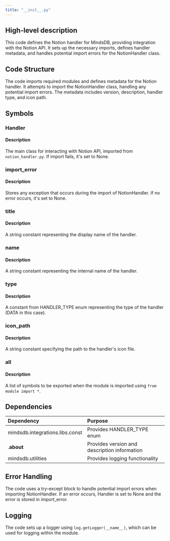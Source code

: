 ```yaml
---
title: "__init__.py"
---
```


## High-level description
This code defines the Notion handler for MindsDB, providing integration with the Notion API. It sets up the necessary imports, defines handler metadata, and handles potential import errors for the NotionHandler class.

## Code Structure
The code imports required modules and defines metadata for the Notion handler. It attempts to import the NotionHandler class, handling any potential import errors. The metadata includes version, description, handler type, and icon path.

## Symbols

### Handler
#### Description
The main class for interacting with Notion API, imported from `notion_handler.py`. If import fails, it's set to None.

### import_error
#### Description
Stores any exception that occurs during the import of NotionHandler. If no error occurs, it's set to None.

### title
#### Description
A string constant representing the display name of the handler.

### name
#### Description
A string constant representing the internal name of the handler.

### type
#### Description
A constant from HANDLER_TYPE enum representing the type of the handler (DATA in this case).

### icon_path
#### Description
A string constant specifying the path to the handler's icon file.

### __all__
#### Description
A list of symbols to be exported when the module is imported using `from module import *`.

## Dependencies
| Dependency | Purpose |
|:-----------|:--------|
| mindsdb.integrations.libs.const | Provides HANDLER_TYPE enum |
| .__about__ | Provides version and description information |
| mindsdb.utilities | Provides logging functionality |

## Error Handling
The code uses a try-except block to handle potential import errors when importing NotionHandler. If an error occurs, Handler is set to None and the error is stored in import_error.

## Logging
The code sets up a logger using `log.getLogger(__name__)`, which can be used for logging within the module.